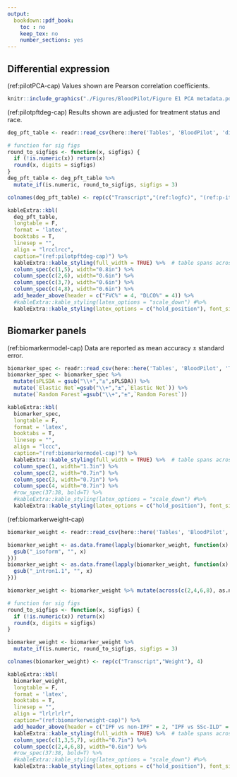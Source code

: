 ```yaml
---
output:
  bookdown::pdf_book:
    toc : no
    keep_tex: no
    number_sections: yes
---
```


<!-- This section is mandatory! -->
\captionsetup{width=6.5in} <!-- makes table caption stays in margins -->

## Differential expression

(ref:pilotPCA-cap) \textbf{Correlation of principal component analysis (PCA) components (PCs) with demographic and clinical metadata.} Values shown are Pearson correlation coefficients. 

```r
knitr::include_graphics("./Figures/BloodPilot/Figure E1 PCA metadata.pdf")
```

(ref:pilotpftdeg-cap) \textbf{List of transcripts analyzed for differential expression with predicted forced vital capacity (FVC\%) and diffusing capacity of the lungs for carbon monoxide (DLCO\%).} Results shown are adjusted for treatment status and race. 

```r
deg_pft_table <- readr::read_csv(here::here('Tables', 'BloodPilot', 'diffexppft.csv'))

# function for sig figs
round_to_sigfigs <- function(x, sigfigs) {
  if (!is.numeric(x)) return(x)  
  round(x, digits = sigfigs)
}
deg_pft_table <- deg_pft_table %>%
  mutate_if(is.numeric, round_to_sigfigs, sigfigs = 3)

colnames(deg_pft_table) <- rep(c("Transcript","(ref:logfc)", "(ref:p-it)-value", "FDR"), 2)

kableExtra::kbl(
  deg_pft_table,
  longtable = F,
  format = 'latex',
  booktabs = T, 
  linesep = "",
  align = "lrcclrcc",
  caption="(ref:pilotpftdeg-cap)") %>%
  kableExtra::kable_styling(full_width = TRUE) %>%  # table spans across left to right margins
  column_spec(c(1,5), width="0.8in") %>%
  column_spec(c(2,6), width="0.6in") %>%
  column_spec(c(3,7), width="0.6in") %>%
  column_spec(c(4,8), width="0.6in") %>%
  add_header_above(header = c("FVC%" = 4, "DLCO%" = 4)) %>%
  #kableExtra::kable_styling(latex_options = "scale_down") #%>% 
  kableExtra::kable_styling(latex_options = c("hold_position"), font_size = 9) # ensures the table isn't "floated" and pins it to the current location
```

\newpage

## Biomarker panels

\captionsetup{width=6.5in} <!-- makes table caption stays in margins -->

(ref:biomarkermodel-cap) \textbf{Classification model performance on cross-validation for selected learning algorithms.} Data are reported as mean accuracy ± standard error. 

```r
biomarker_spec <- readr::read_csv(here::here('Tables', 'BloodPilot', 'Table biomarker model.csv'))
biomarker_spec <- biomarker_spec %>% 
  mutate(sPLSDA = gsub("\\+","±",sPLSDA)) %>% 
  mutate(`Elastic Net`=gsub("\\+","±",`Elastic Net`)) %>%
  mutate(`Random Forest`=gsub("\\+","±",`Random Forest`))

kableExtra::kbl(
  biomarker_spec,
  longtable = F,
  format = 'latex',
  booktabs = T, 
  linesep = "",
  align = "lccc",
  caption="(ref:biomarkermodel-cap)") %>%
  kableExtra::kable_styling(full_width = TRUE) %>%  # table spans across left to right margins
  column_spec(1, width="1.3in") %>%
  column_spec(2, width="0.7in") %>%
  column_spec(3, width="0.7in") %>%
  column_spec(4, width="0.7in") %>%
  #row_spec(37:38, bold=T) %>%
  #kableExtra::kable_styling(latex_options = "scale_down") #%>% 
  kableExtra::kable_styling(latex_options = c("hold_position"), font_size = 9) # ensures the table isn't "floated" and pins it to the current location
```

\newpage

(ref:biomarkerweight-cap) \textbf{Coefficient weights of top 20 features (transcripts) of elastic net biomarker panels developed for each between-subtype comparison.} 

```r
biomarker_weight <- readr::read_csv(here::here('Tables', 'BloodPilot', 'Table biomarker panel weights.csv'))

biomarker_weight <- as.data.frame(lapply(biomarker_weight, function(x) {
  gsub("_isoform", "", x)
}))
biomarker_weight <- as.data.frame(lapply(biomarker_weight, function(x) {
  gsub("_intron1.1", "", x)
}))

biomarker_weight <- biomarker_weight %>% mutate(across(c(2,4,6,8), as.numeric))

# function for sig figs
round_to_sigfigs <- function(x, sigfigs) {
  if (!is.numeric(x)) return(x)  
  round(x, digits = sigfigs)
}

biomarker_weight <- biomarker_weight %>%
  mutate_if(is.numeric, round_to_sigfigs, sigfigs = 3)

colnames(biomarker_weight) <- rep(c("Transcript","Weight"), 4)

kableExtra::kbl(
  biomarker_weight,
  longtable = F,
  format = 'latex',
  booktabs = T, 
  linesep = "",
  align = "lrlrlrlr",
  caption="(ref:biomarkerweight-cap)") %>%
  add_header_above(header = c("IPF vs non-IPF" = 2, "IPF vs SSc-ILD" = 2, "IPF vs HP" = 2, "HP vs SSc-ILD" = 2)) %>%
  kableExtra::kable_styling(full_width = TRUE) %>%  # table spans across left to right margins
  column_spec(c(1,3,5,7), width="0.7in") %>%
  column_spec(c(2,4,6,8), width="0.6in") %>%
  #row_spec(37:38, bold=T) %>%
  #kableExtra::kable_styling(latex_options = "scale_down") #%>% 
  kableExtra::kable_styling(latex_options = c("hold_position"), font_size = 9) # ensures the table isn't "floated" and pins it to the current location
```





